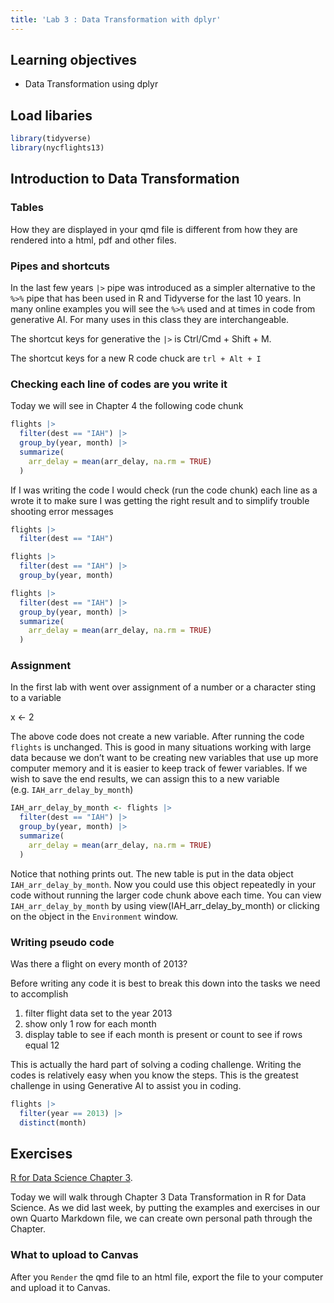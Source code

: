 ```yaml
---
title: 'Lab 3 : Data Transformation with dplyr'
---
```


## Learning objectives

-   Data Transformation using dplyr

## Load libaries

```r
library(tidyverse)
library(nycflights13)
```


## Introduction to Data Transformation

### Tables

How they are displayed in your qmd file is different from how they are rendered into a html, pdf and other files.  

### Pipes and shortcuts

In the last few years `|>` pipe was introduced as a simpler alternative to the `%>%` pipe that has been used in R and Tidyverse for the last 10 years. In many online examples you will see the `%>%` used and at times in code from generative AI. For many uses in this class they are interchangeable. 

The shortcut keys for generative the `|>` is Ctrl/Cmd + Shift + M.

The shortcut keys for a new R code chuck are  `trl + Alt + I`

### Checking each line of codes are you write it

Today we will see in Chapter 4 the following code chunk

```r
flights |>
  filter(dest == "IAH") |> 
  group_by(year, month) |> 
  summarize(
    arr_delay = mean(arr_delay, na.rm = TRUE)
  )
```

If I was writing the code I would check (run the code chunk) each line as a wrote it to make sure I was getting the right result and to simplify trouble shooting error messages

```r
flights |>
  filter(dest == "IAH") 
```

```r
flights |>
  filter(dest == "IAH") |> 
  group_by(year, month)
```

```r
flights |>
  filter(dest == "IAH") |> 
  group_by(year, month) |> 
  summarize(
    arr_delay = mean(arr_delay, na.rm = TRUE)
  )
```
### Assignment

In the first lab with went over assignment of a number or a character sting to a variable

x <- 2

The above code does not create a new variable. After running the code `flights` is unchanged. This is good in many situations working with large data because we don't want to be creating new variables that use up more computer memory and it is easier to keep track of fewer variables. If we wish to save the end results, we can assign this to a new variable (e.g. `IAH_arr_delay_by_month`)

```r
IAH_arr_delay_by_month <- flights |>
  filter(dest == "IAH") |> 
  group_by(year, month) |> 
  summarize(
    arr_delay = mean(arr_delay, na.rm = TRUE)
  )
```

Notice that nothing prints out. The new table is put in the data object `IAH_arr_delay_by_month`. Now you could use this object repeatedly in your code without running the larger code chunk above each time. You can view `IAH_arr_delay_by_month` by using view(IAH_arr_delay_by_month) or clicking on the object in the `Environment` window.

### Writing pseudo code

Was there a flight on every month of 2013?

Before writing any code it is best to break this down into the tasks we need to accomplish

1. filter flight data set to the year 2013
2. show only 1 row for each month 
3. display table to see if each month is present or count to see if rows equal 12

This is actually the hard part of solving a coding challenge. Writing the codes is relatively easy when you know the steps. This is the greatest challenge in using Generative AI to assist you in coding.

```r
flights |> 
  filter(year == 2013) |> 
  distinct(month)
```

## Exercises

[R for Data Science Chapter 3](https://r4ds.hadley.nz/data-transform). 

Today we will walk through Chapter 3 Data Transformation in R for Data Science. As we did last week, by putting the examples and exercises in our own Quarto Markdown file, we can create own personal path through the Chapter. 


### What to upload to Canvas

After you `Render` the qmd file to an html file, export the file to your computer and upload it to Canvas.
